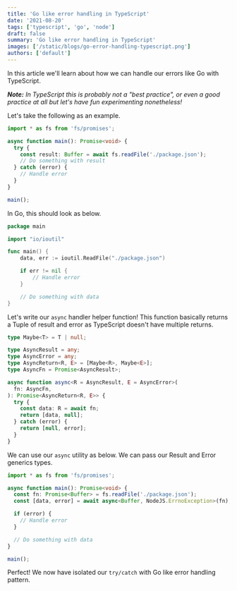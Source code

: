 ```yaml
---
title: 'Go like error handling in TypeScript'
date: '2021-08-20'
tags: ['typescript', 'go', 'node']
draft: false
summary: 'Go like error handling in TypeScript'
images: ['/static/blogs/go-error-handling-typescript.png']
authors: ['default']
---
```


In this article we'll learn about how we can handle our errors like Go with TypeScript.

_**Note:** In TypeScript this is probably not a "best practice", or even a good practice at all but let's have fun experimenting nonetheless!_

Let's take the following as an example.

```ts
import * as fs from 'fs/promises';

async function main(): Promise<void> {
  try {
    const result: Buffer = await fs.readFile('./package.json');
    // Do something with result
  } catch (error) {
    // Handle error
  }
}

main();
```

In Go, this should look as below.

```go
package main

import "io/ioutil"

func main() {
	data, err := ioutil.ReadFile("./package.json")

	if err != nil {
		// Handle error
	}

	// Do something with data
}
```

Let's write our `async` handler helper function! This function basically returns a Tuple of result and error as TypeScript doesn't have multiple returns.

```ts
type Maybe<T> = T | null;

type AsyncResult = any;
type AsyncError = any;
type AsyncReturn<R, E> = [Maybe<R>, Maybe<E>];
type AsyncFn = Promise<AsyncResult>;

async function async<R = AsyncResult, E = AsyncError>(
  fn: AsyncFn,
): Promise<AsyncReturn<R, E>> {
  try {
    const data: R = await fn;
    return [data, null];
  } catch (error) {
    return [null, error];
  }
}
```

We can use our `async` utility as below. We can pass our Result and Error generics types.

```ts
import * as fs from 'fs/promises';

async function main(): Promise<void> {
  const fn: Promise<Buffer> = fs.readFile('./package.json');
  const [data, error] = await async<Buffer, NodeJS.ErrnoException>(fn);

  if (error) {
    // Handle error
  }

  // Do something with data
}

main();
```

Perfect! We now have isolated our `try/catch` with Go like error handling pattern.
